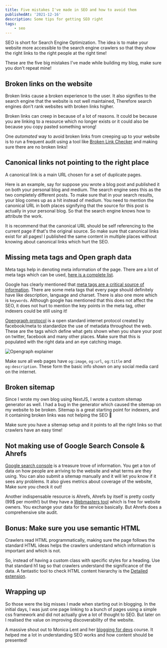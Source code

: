 ```yaml
---
title: Five mistakes I've made in SEO and how to avoid them
publishedAt: '2021-12-16'
description: Some tips for getting SEO right
tags:
    - seo
---
```


SEO is short for Search Engine Optimization. The idea is to make your website more accessible to the search engine crawlers
so that they show the right links to the right people at the right time!

These are the five big mistakes I've made while building my blog, make sure you don't repeat mine!

## Broken links on the website

Broken links cause a broken experience to the user. It also signifies to the search engine that the website is not well maintained, Therefore search
engines don't rank websites with broken links higher.

Broken links can creep in because of a lot of reasons. It could be because you are linking to a resource which no longer
exists or it could also be because you copy pasted something wrong!

One _automated_ way to avoid broken links from creeping up to your website is to run a frequent audit using a tool
like [Broken Link Checker](https://github.com/stevenvachon/broken-link-checker) and making sure there are no broken links!

## Canonical links not pointing to the right place

A canonical link is a main URL chosen for a set of duplicate pages.

Here is an example, say for suppose you wrote a blog post and published it on both your personal blog and medium. The
search engine sees this as the two completely different posts. To make sure that in your search results, your blog comes
up as a hit instead of medium. You need to mention the canonical URL in both places signifying that the source for this
post is actually in your personal blog. So that the search engine knows how to attribute the work.

It is recommend that the canonical URL should be self referencing to the current page if that's the original source. So
make sure that canonical links exist for all pages! I published the same content in multiple places without knowing
about canonical links which hurt the SEO.

## Missing meta tags and Open graph data

Meta tags help in denoting meta information of the page. There are a lot of meta tags which can be used,
[here is a complete list](https://gist.github.com/lancejpollard/1978404).

Google has clearly mentioned that [meta tags are a critical source of information](https://developers.google.com/search/docs/advanced/crawling/special-tags).
There are some meta tags that every page should definitely have like description, language and charset. There is also
one more which is `keywords`. Although google has mentioned that this does not affect the SEO, it does not
hurt to mention the key points in the meta tag, other indexers could be still using it!

[Opengraph protocol](https://ogp.me/) is a open standard internet protocol created by facebook/meta to standardize the
use of metadata throughout the web. These are the tags which define what gets shown when you share your post on twitter,
facebook and many other places. Make sure that this is populated with the right data and an eye catching image.

![Opengraph explainer](/static/images/five-mistakes-seo/open-graph-explainer.png)

Make sure all web pages have `og:image`, `og:url`, `og:title` and `og:description`. These form the basic info shown
on any social media card on the internet.

## Broken sitemap

Since I wrote my own blog using NextJS, I wrote a custom sitemap generator as well. I had a bug in the generator which
caused the sitemap on my website to be broken. Sitemap is a great starting point for indexers, and it containing broken
links was not helping the SEO 🤣

Make sure you have a sitemap setup and it points to all the right links so that crawlers have an easy time!

## Not making use of Google Search Console & Ahrefs

[Google search console](https://search.google.com/search-console) is a treasure trove of information. You get a ton of
data on how people are arriving to the website and what terms are they using. You can also submit a sitemap manually
and it will let you know if it sees any problems. It also gives metrics about coverage of the website, Make sure you check it out!

Another indispensable resource is Ahrefs, Ahrefs by itself is pretty costly (99$ per month!) but they have
a [Webmasters tool](https://ahrefs.com/webmaster-tools) which is free for website owners. You exchange your data
for the service basically. But Ahrefs does a comprehensive site audit.

## Bonus: Make sure you use semantic HTML

Crawlers read HTML programmatically, making sure the page follows the standard HTML ideas helps the crawlers understand
which information is important and which is not.

So, instead of having a custom class with specific styles for a heading. Use that standard h1 tag so that crawlers
understand the significance of the data. A fantastic tool to check HTML content hierarchy is the
[Detailed extension](https://detailed.com/extension/).

## Wrapping up

So those were the big misses I made when starting out in blogging. In the initial days, I was just one page linking
to a bunch of pages using a simple css framework and did not actually give a lot of thought to SEO. But later on I
realised the value on improving discoverability of the website.

A massive shout out to Monica Lent and her [blogging for devs](https://bloggingfordevs.com/) course. It helped me a lot
in understanding SEO works and how content should be presented!
